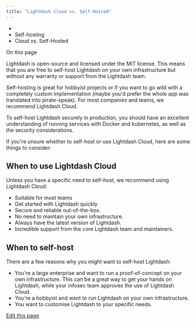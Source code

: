 ```yaml
---
title: "Lightdash Cloud vs. Self-Hosted"
---
```


* [](/)
* Self-hosting
* Cloud vs. Self-Hosted

On this page

Lightdash is open-source and licensed under the MIT license. This means that you are free to self-host Lightdash on your own infrastructure but without any warranty or support from the Lightdash team.

Self-hosting is great for hobbyist projects or if you want to go wild with a completely custom implementation (maybe you'd prefer the whole app was translated into pirate-speak). For most companies and teams, we recommend Lightdash Cloud.

To self-host Lightdash securely in production, you should have an excellent understanding of running services with Docker and kubernetes, as well as the security considerations.

If you're unsure whether to self-host or use Lightdash Cloud, here are some things to consider:

## When to use Lightdash Cloud[​](#when-to-use-lightdash-cloud "Direct link to When to use Lightdash Cloud")

Unless you have a specific need to self-host, we recommend using Lightdash Cloud:

* Suitable for most teams
* Get started with Lightdash quickly
* Secure and reliable out-of-the-box.
* No need to maintain your own infrastructure.
* Always have the latest version of Lightdash.
* Incredible support from the core Lightdash team and maintainers.

## When to self-host[​](#when-to-self-host "Direct link to When to self-host")

There are a few reasons why you might want to self-host Lightdash:

* You're a large enterprise and want to run a proof-of-concept on your own infrastructure. This can be a great way to get your hands on Lightdash, while your infosec team approves the use of Lightdash Cloud.
* You're a hobbyist and want to run Lightdash on your own infrastructure.
* You want to customise Lightdash to your specific needs.

[Edit this page](https://github.com/lightdash/lightdash/edit/main/docs/docs/self-host/lightdash-cloud-vs-self-hosted.mdx)

